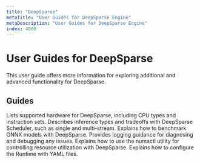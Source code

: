 ```yaml
---
title: "DeepSparse"
metaTitle: "User Guides for DeepSparse Engine"
metaDescription: "User Guides for DeepSparse Engine"
index: 4000
---
```


# User Guides for DeepSparse

This user guide offers more information for exploring additional and advanced functionality for DeepSparse.

## Guides

<LinkCards>
  <LinkCard href="./hardware-support" heading="Supported Hardware">
    Lists supported hardware for DeepSparse, including CPU types and instruction sets.
  </LinkCard>

  <LinkCard href="./scheduler" heading="Inference Types">
    Describes inference types and tradeoffs with DeepSparse Scheduler, such as single and multi-stream.
  </LinkCard>

  <LinkCard href="./benchmarking" heading="Benchmarking">
    Explains how to benchmark ONNX models with DeepSparse.
  </LinkCard>

  <LinkCard href="./diagnostics-debugging" heading="Diagnostics/Debugging">
    Provides logging guidance for diagnosing and debugging any issues.
  </LinkCard>

  <LinkCard href="./numactl-utility" heading="numactl Utility">
    Explains how to use the numactl utility for controlling resource utilization with DeepSparse.
  </LinkCard>

  <LinkCard href="./deepsparse-config" heading="Runtime Configuration">
    Explains how to configure the Runtime with YAML files.
  </LinkCard>
</LinkCards>
